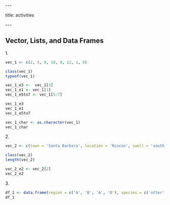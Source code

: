 \-\--

title: activities

\-\--

## Vector, Lists, and Data Frames

1\.

```r
vec_1 <- c(2, 5, 9, 10, 8, 12, 1, 0)

class(vec_1)
typeof(vec_1)

```

```r
vec_1_e3 <-  vec_1[3]
vec_1_e1 <- vec_1[1]
vec_1_e5to7 <- vec_1[5:7]

vec_1_e3
vec_1_e1
vec_1_e5to7
```

```r
vec_1_char <- as.character(vec_1)
vec_1_char
```

2\.

```r
vec_2 <- c(town = 'Santa Barbara', location = 'Rincon', swell = 'south')

class(vec_2)
length(vec_2)

vec_2_e2 <- vec_2[2]
vec_2_e2
```

3\.

```r
df_1 <- data.frame(region = c('A', 'B', 'A', 'D'), species = c('otter', 'great white', 'sea lion', 'gray whale'), count = c(12, 2, 36, 6))
df_1
```
